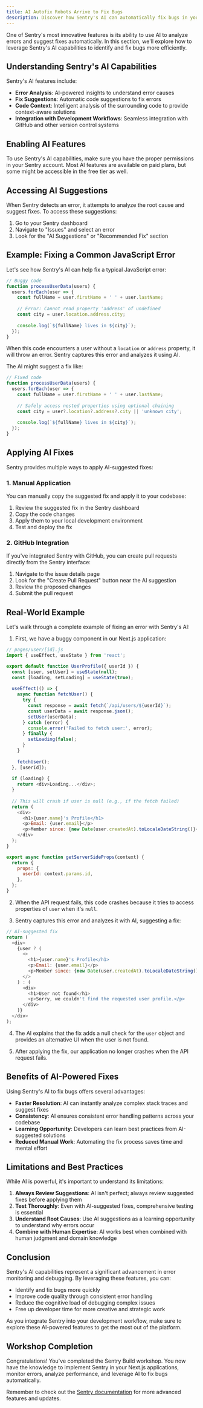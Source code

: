 ```yaml
---
title: AI Autofix Robots Arrive to Fix Bugs
description: Discover how Sentry's AI can automatically fix bugs in your code
---
```


One of Sentry's most innovative features is its ability to use AI to analyze errors and suggest fixes automatically. In this section, we'll explore how to leverage Sentry's AI capabilities to identify and fix bugs more efficiently.

## Understanding Sentry's AI Capabilities

Sentry's AI features include:

- **Error Analysis**: AI-powered insights to understand error causes
- **Fix Suggestions**: Automatic code suggestions to fix errors
- **Code Context**: Intelligent analysis of the surrounding code to provide context-aware solutions
- **Integration with Development Workflows**: Seamless integration with GitHub and other version control systems

## Enabling AI Features

To use Sentry's AI capabilities, make sure you have the proper permissions in your Sentry account. Most AI features are available on paid plans, but some might be accessible in the free tier as well.

## Accessing AI Suggestions

When Sentry detects an error, it attempts to analyze the root cause and suggest fixes. To access these suggestions:

1. Go to your Sentry dashboard
2. Navigate to "Issues" and select an error
3. Look for the "AI Suggestions" or "Recommended Fix" section

## Example: Fixing a Common JavaScript Error

Let's see how Sentry's AI can help fix a typical JavaScript error:

```javascript
// Buggy code
function processUserData(users) {
  users.forEach(user => {
    const fullName = user.firstName + ' ' + user.lastName;
    
    // Error: Cannot read property 'address' of undefined
    const city = user.location.address.city;
    
    console.log(`${fullName} lives in ${city}`);
  });
}
```

When this code encounters a user without a `location` or `address` property, it will throw an error. Sentry captures this error and analyzes it using AI.

The AI might suggest a fix like:

```javascript
// Fixed code
function processUserData(users) {
  users.forEach(user => {
    const fullName = user.firstName + ' ' + user.lastName;
    
    // Safely access nested properties using optional chaining
    const city = user?.location?.address?.city || 'unknown city';
    
    console.log(`${fullName} lives in ${city}`);
  });
}
```

## Applying AI Fixes

Sentry provides multiple ways to apply AI-suggested fixes:

### 1. Manual Application

You can manually copy the suggested fix and apply it to your codebase:

1. Review the suggested fix in the Sentry dashboard
2. Copy the code changes
3. Apply them to your local development environment
4. Test and deploy the fix

### 2. GitHub Integration

If you've integrated Sentry with GitHub, you can create pull requests directly from the Sentry interface:

1. Navigate to the issue details page
2. Look for the "Create Pull Request" button near the AI suggestion
3. Review the proposed changes
4. Submit the pull request

## Real-World Example

Let's walk through a complete example of fixing an error with Sentry's AI:

1. First, we have a buggy component in our Next.js application:

```javascript
// pages/user/[id].js
import { useEffect, useState } from 'react';

export default function UserProfile({ userId }) {
  const [user, setUser] = useState(null);
  const [loading, setLoading] = useState(true);
  
  useEffect(() => {
    async function fetchUser() {
      try {
        const response = await fetch(`/api/users/${userId}`);
        const userData = await response.json();
        setUser(userData);
      } catch (error) {
        console.error('Failed to fetch user:', error);
      } finally {
        setLoading(false);
      }
    }
    
    fetchUser();
  }, [userId]);
  
  if (loading) {
    return <div>Loading...</div>;
  }
  
  // This will crash if user is null (e.g., if the fetch failed)
  return (
    <div>
      <h1>{user.name}'s Profile</h1>
      <p>Email: {user.email}</p>
      <p>Member since: {new Date(user.createdAt).toLocaleDateString()}</p>
    </div>
  );
}

export async function getServerSideProps(context) {
  return {
    props: {
      userId: context.params.id,
    },
  };
}
```

2. When the API request fails, this code crashes because it tries to access properties of `user` when it's `null`.

3. Sentry captures this error and analyzes it with AI, suggesting a fix:

```javascript
// AI-suggested fix
return (
  <div>
    {user ? (
      <>
        <h1>{user.name}'s Profile</h1>
        <p>Email: {user.email}</p>
        <p>Member since: {new Date(user.createdAt).toLocaleDateString()}</p>
      </>
    ) : (
      <div>
        <h1>User not found</h1>
        <p>Sorry, we couldn't find the requested user profile.</p>
      </div>
    )}
  </div>
);
```

4. The AI explains that the fix adds a null check for the `user` object and provides an alternative UI when the user is not found.

5. After applying the fix, our application no longer crashes when the API request fails.

## Benefits of AI-Powered Fixes

Using Sentry's AI to fix bugs offers several advantages:

- **Faster Resolution**: AI can instantly analyze complex stack traces and suggest fixes
- **Consistency**: AI ensures consistent error handling patterns across your codebase
- **Learning Opportunity**: Developers can learn best practices from AI-suggested solutions
- **Reduced Manual Work**: Automating the fix process saves time and mental effort

## Limitations and Best Practices

While AI is powerful, it's important to understand its limitations:

1. **Always Review Suggestions**: AI isn't perfect; always review suggested fixes before applying them
2. **Test Thoroughly**: Even with AI-suggested fixes, comprehensive testing is essential
3. **Understand Root Causes**: Use AI suggestions as a learning opportunity to understand why errors occur
4. **Combine with Human Expertise**: AI works best when combined with human judgment and domain knowledge

## Conclusion

Sentry's AI capabilities represent a significant advancement in error monitoring and debugging. By leveraging these features, you can:

- Identify and fix bugs more quickly
- Improve code quality through consistent error handling
- Reduce the cognitive load of debugging complex issues
- Free up developer time for more creative and strategic work

As you integrate Sentry into your development workflow, make sure to explore these AI-powered features to get the most out of the platform.

## Workshop Completion

Congratulations! You've completed the Sentry Build workshop. You now have the knowledge to implement Sentry in your Next.js applications, monitor errors, analyze performance, and leverage AI to fix bugs automatically.

Remember to check out the [Sentry documentation](https://docs.sentry.io/) for more advanced features and updates. 